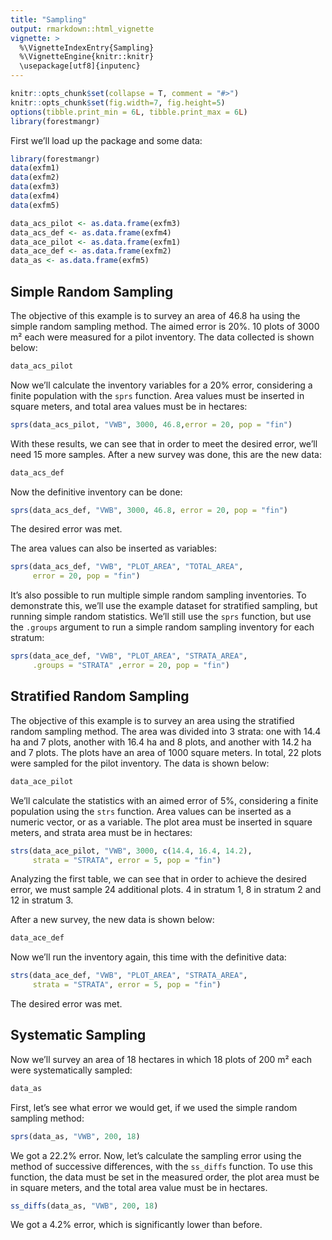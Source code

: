 ```yaml
---
title: "Sampling"
output: rmarkdown::html_vignette
vignette: >
  %\VignetteIndexEntry{Sampling}
  %\VignetteEngine{knitr::knitr}
  \usepackage[utf8]{inputenc}
---
```

  
```r
knitr::opts_chunk$set(collapse = T, comment = "#>")
knitr::opts_chunk$set(fig.width=7, fig.height=5)
options(tibble.print_min = 6L, tibble.print_max = 6L)
library(forestmangr)
```


First we'll load up the package and some data:
```r
library(forestmangr)
data(exfm1)
data(exfm2)
data(exfm3)
data(exfm4)
data(exfm5)

data_acs_pilot <- as.data.frame(exfm3)
data_acs_def <- as.data.frame(exfm4)
data_ace_pilot <- as.data.frame(exfm1)
data_ace_def <- as.data.frame(exfm2)
data_as <- as.data.frame(exfm5)

```

## Simple Random Sampling

The objective of this example is to survey an area of 46.8 ha using the simple random sampling method. The aimed error is 20%. 10 plots of 3000 m² each were measured for a pilot inventory. The data collected is shown below:
```r
data_acs_pilot
```

Now we'll calculate the inventory variables for a 20% error, considering a finite population with the `sprs` function. Area values must be inserted in square meters, and total area values must be in hectares:
```r
sprs(data_acs_pilot, "VWB", 3000, 46.8,error = 20, pop = "fin")
```

With these results, we can see that in order to meet the desired error, we'll need 15 more samples. After a new survey was done, this are the new data:
```r
data_acs_def
```

Now the definitive inventory can be done:
```r
sprs(data_acs_def, "VWB", 3000, 46.8, error = 20, pop = "fin")
```

The desired error was met.

The area values can also be inserted as variables:
```r
sprs(data_acs_def, "VWB", "PLOT_AREA", "TOTAL_AREA", 
     error = 20, pop = "fin")
```


It's also possible to run multiple simple random sampling inventories. To demonstrate this, we'll use the example dataset for stratified sampling, but running simple random statistics. We'll still use the `sprs` function, but use the `.groups` argument to run a simple random sampling inventory for each stratum:
```r
sprs(data_ace_def, "VWB", "PLOT_AREA", "STRATA_AREA",
     .groups = "STRATA" ,error = 20, pop = "fin")

```


## Stratified Random Sampling

The objective of this example is to survey an area using the stratified random sampling method. The area was divided into 3 strata: one with 14.4 ha and 7 plots, another with 16.4 ha and 8 plots, and another with 14.2 ha and 7 plots. The plots have an area of 1000 square meters. In total, 22 plots were sampled for the pilot inventory. The data is shown below:
```r
data_ace_pilot
```

We'll calculate the statistics with an aimed error of 5%, considering a finite population using the `strs` function. Area values can be inserted as a numeric vector, or as a variable. The plot area must be inserted in square meters, and strata area must be in hectares:
```r
strs(data_ace_pilot, "VWB", 3000, c(14.4, 16.4, 14.2), 
     strata = "STRATA", error = 5, pop = "fin")
```

Analyzing the first table, we can see that in order to achieve the desired error, we must sample 24 additional plots. 4 in stratum 1, 8 in stratum 2 and 12 in stratum 3.

After a new survey, the new data is shown below:
```r
data_ace_def
```

Now we'll run the inventory again, this time with the definitive data:
```r
strs(data_ace_def, "VWB", "PLOT_AREA", "STRATA_AREA", 
     strata = "STRATA", error = 5, pop = "fin")
```

The desired error was met.

## Systematic Sampling

Now we'll survey an area of 18 hectares in which 18 plots of 200 m² each were systematically sampled:
```r
data_as
```

First, let's see what error we would get, if we used the simple random sampling method:
```r
sprs(data_as, "VWB", 200, 18)
```

We got a 22.2% error. Now, let's calculate the sampling error using the method of successive differences, with the `ss_diffs` function. To use this function, the data must be set in the measured order, the plot area must be in square meters, and the total area value must be in hectares.
```r
ss_diffs(data_as, "VWB", 200, 18)
```
We got a 4.2% error, which is significantly lower than before.

